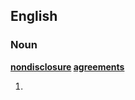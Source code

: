 ==English==

===Noun===
'''[[nondisclosure]] [[agreement]]s'''

# {{plural of|[[nondisclosure agreement]]}}